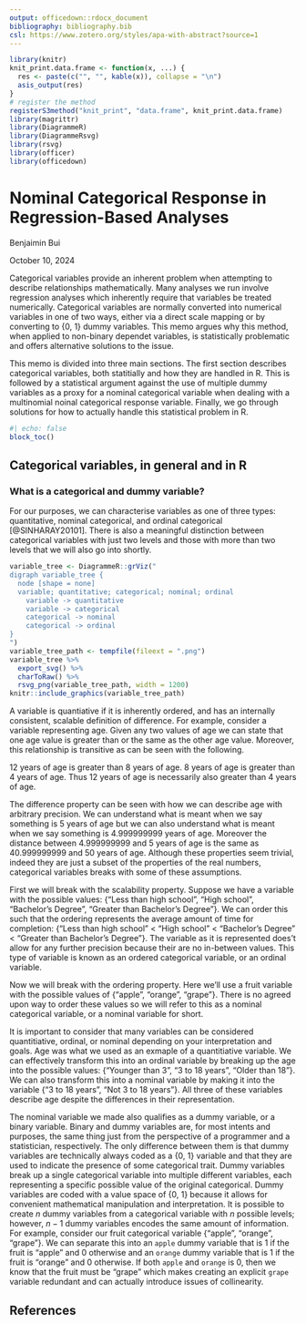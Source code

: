 ```yaml
---
output: officedown::rdocx_document
bibliography: bibliography.bib
csl: https://www.zotero.org/styles/apa-with-abstract?source=1
---
```


```r
library(knitr)
knit_print.data.frame <- function(x, ...) {
  res <- paste(c("", "", kable(x)), collapse = "\n")
  asis_output(res)
}
# register the method
registerS3method("knit_print", "data.frame", knit_print.data.frame)
library(magrittr)
library(DiagrammeR)
library(DiagrammeRsvg)
library(rsvg)
library(officer)
library(officedown)
```

# Nominal Categorical Response in Regression-Based Analyses

Benjaimin Bui

October 10, 2024

Categorical variables provide an inherent problem when attempting to describe relationships mathematically.
Many analyses we run involve regression analyses which inherently require that \textbf{ALL} variables be treated numerically.
Categorical variables are normally converted into numerical variables in one of two ways, either via a direct scale mapping or by converting to \{0, 1\} dummy variables.
This memo argues why this method, when applied to non-binary dependet variables, is statistically problematic and offers alternative solutions to the issue.

This memo is divided into three main sections.
The first section describes categorical variables, both statitially and how they are handled in R.
This is followed by a statistical argument against the use of multiple dummy variables as a proxy for a nominal categorical variable when dealing with a multinomial noinal categorical response variable.
Finally, we go through solutions for how to actually handle this statistical problem in R.

```r
#| echo: false
block_toc()
```

## Categorical variables, in general and in R

### What is a categorical and dummy variable?

For our purposes, we can characterise variables as one of three types: quantitative, nominal categorical, and ordinal categorical [@SINHARAY20101].
There is also a meaningful distinction between categorical variables with just two levels and those with more than two levels that we will also go into shortly.

```r
variable_tree <- DiagrammeR::grViz("
digraph variable_tree {
  node [shape = none]
  variable; quantitative; categorical; nominal; ordinal
    variable -> quantitative
    variable -> categorical
    categorical -> nominal
    categorical -> ordinal
}
")
variable_tree_path <- tempfile(fileext = ".png")
variable_tree %>%
  export_svg() %>%
  charToRaw() %>%
  rsvg_png(variable_tree_path, width = 1200)
knitr::include_graphics(variable_tree_path)
```

A variable is quantiative if it is inherently ordered, and has an internally consistent, scalable definition of difference.
For example, consider a variable representing age.
Given any two values of age we can state that one age value is greater than or the same as the other age value.
Moreover, this relationship is transitive as can be seen with the following.

  12 years of age is greater than 8 years of age.
  8 years of age is greater than 4 years of age.
  Thus 12 years of age is necessarily also greater than 4 years of age.

The difference property can be seen with how we can describe age with arbitrary precision.
We can understand what is meant when we say something is 5 years of age but we can also understand what is meant when we say something is 4.999999999 years of age.
Moreover the distance between 4.999999999 and 5 years of age is the same as 40.999999999 and 50 years of age.
Although these properties seem trivial, indeed they are just a subset of the properties of the real numbers, categorical variables breaks with some of these assumptions.

First we will break with the scalability property.
Suppose we have a variable with the possible values: \{"Less than high school", "High school", "Bachelor's Degree", "Greater than Bachelor's Degree"\}.
We can order this such that the ordering represents the average amount of time for completion: \{"Less than high school" < "High school" < "Bachelor's Degree" < "Greater than Bachelor's Degree"\}.
The variable as it is represented does't allow for any further precision because their are no in-between values.
This type of variable is known as an ordered categorical variable, or an ordinal variable.

Now we will break with the ordering property.
Here we'll use a fruit variable with the possible values of \{"apple", "orange", "grape"\}.
There is no agreed upon way to order these values so we will refer to this as a nominal categorical variable, or a nominal variable for short.

It is important to consider that many variables can be considered quantitiative, ordinal, or nominal depending on your interpretation and goals.
Age was what we used as an exmaple of a quantitiative variable.
We can effectively transform this into an ordinal variable by breaking up the age into the possible values: \{"Younger than 3", "3 to 18 years", "Older than 18"\}.
We can also transform this into a nominal variable by making it into the variable \{"3 to 18 years", "Not 3 to 18 years"\}.
All three of these variables describe age despite the differences in their representation.

The nominal variable we made also qualifies as a dummy variable, or a binary variable.
Binary and dummy variables are, for most intents and purposes, the same thing just from the perspective of a programmer and a statistician, respectively.
The only difference between them is that dummy variables are technically always coded as a \{0, 1\} variable and that they are used to indicate the presence of some categorical trait.
Dummy variables break up a single categorical variable into multiple different variables, each representing a specific possible value of the original categorical.
Dummy variables are coded with a value space of \{0, 1\} because it allows for convenient mathematical manipulation and interpretation.
It is possible to create $n$ dummy variables from a categorical variable with $n$ possible levels; however, $n-1$ dummy variables encodes the same amount of information.
For example, consider our fruit categorical variable \{"apple", "orange", "grape"\}.
We can separate this into an `apple` dummy variable that is 1 if the fruit is "apple" and 0 otherwise and an `orange` dummy variable that is 1 if the fruit is "orange" and 0 otherwise.
If both `apple` and `orange` is 0, then we know that the fruit must be "grape" which makes creating an explicit `grape` variable redundant and can actually introduce issues of collinearity.


## References

